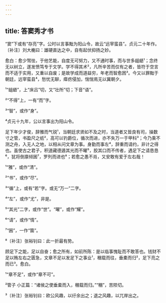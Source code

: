 ```yaml
---
---
---
```

title: 答窦秀才书
---







“窦”下或有“存亮”字。公时以言事黜为阳山令，故云“远宰蛮县”。贞元二十年作。〔补注〕刘大櫆曰：雄硬直达之中，自有起伏抑扬之妙。

愈白：愈少驽怯，于他艺能，自度无可努力，又不通时事，而与世多龃龉¹；念终无以树立，遂发愤笃专于文学。学不得其术²，凡所辛苦而仅有之者，皆符于空言而不适于实用，又重以自废；是故学成而道益穷，年老而智愈困³。今又以罪黜于朝廷，远宰蛮县⁴，愁忧无聊，瘴疠侵加，惴惴焉无以冀朝夕。

¹“龃龉”，上“床吕”切，又“壮所”切；下音“语”。

²“不得”上，一有“而”字。

³“智”，或作“身”。

⁴贞元十九年，公以言事出为阳山令。

足下年少才俊，辞雅而气锐¹，当朝廷求贤如不及之时，当道者又皆良有司，操数寸之管，书盈尺之纸²，高可以钓爵位，循次而进，亦不失万一于甲科³；今乃乘不测之舟，入无人之地，以相从问文章为事。身勤而事左⁴，辞重而请约，非计之得也。虽使古之君子，积道藏德遁其光而不曜⁵，胶其口而不传者，遇足下之请恳恳⁶，犹将倒廪倾囷⁷，罗列而进也⁸；若愈之愚不肖，又安敢有爱于左右哉！

¹“雅”，或作“清”。

²“书”，或作“尽”。

³“循”上，或有“若”字。或无“万一”二字。

⁴“左”，或作“尤”，非是。

⁵“其光”二字，或作“世”。“曜”，或作“耀”。

⁶“请”，或作“情”。

⁷“囷”，一作“箘”。

⁸〔补注〕张裕钊曰：此一折最有势。

顾足下之能，足以自奋；愈之所有，如前所陈：是以临事愧耻而不敢答也。钱财不足以贿左右之匮急，文章不足以发足下之事业¹，稛载而往，垂橐而归²，足下亮之而已³。愈白。

¹“章不足”，或作“章不可”。

²管子 小正篇：“诸侯之使垂槖而入，稛载而归。”“稛”，苦陨切。

³〔补注〕张裕钊曰：欧公风趣，以纡余出之；退之风趣，以兀岸出之。